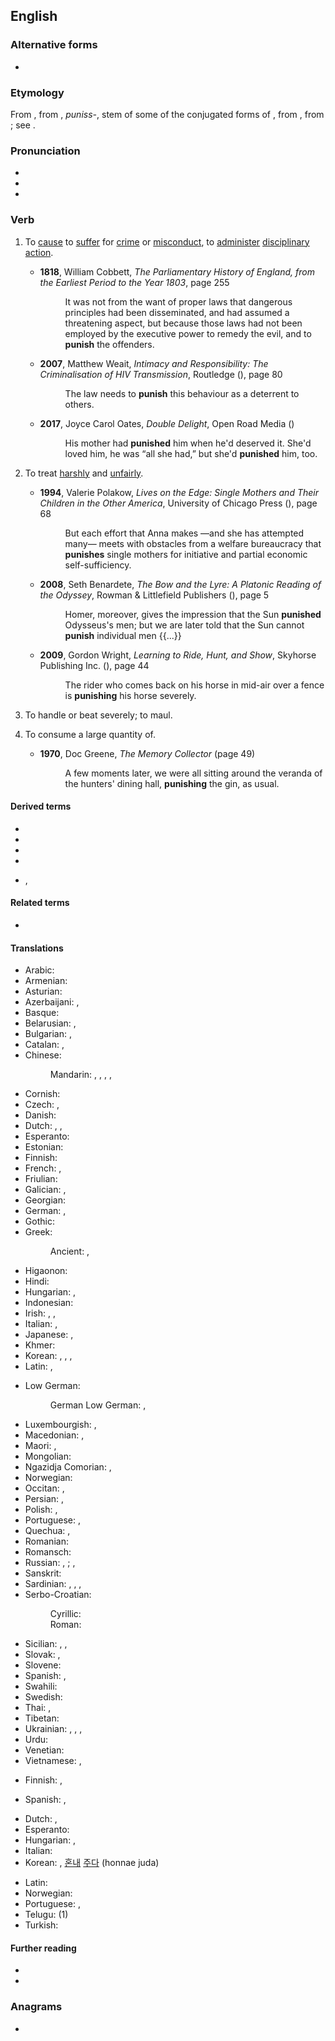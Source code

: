 ==English==

===Alternative forms===
* {{alter|en|punishe||obsolete}}

===Etymology===
{{root|en|ine-pro|*kʷey-}}
From {{inh|en|enm|punischen}}, from {{der|en|xno|-}}, {{der|en|fro|-}} ''puniss-'', stem of some of the conjugated forms of {{m|fro|punir}}, from {{der|en|la|puniō|t=I inflict punishment upon}}, from {{m|la|poena||punishment, penalty}}; see {{m|en|pain}}.

===Pronunciation===
* {{IPA|en|/ˈpʌnɪʃ/}}
* {{hyph|en|pun|ish}}
* {{audio|en|en-us-punish.ogg|Audio (US)}}

===Verb===
{{en-verb}}

# {{lb|en|transitive}} To [[cause]] to [[suffer]] for [[crime]] or [[misconduct]], to [[administer]] [[disciplinary]] [[action]].
#* '''1818''', William Cobbett, ''The Parliamentary History of England, from the Earliest Period to the Year 1803'', page 255
#*: It was not from the want of proper laws that dangerous principles had been disseminated, and had assumed a threatening aspect, but because those laws had not been employed by the executive power to remedy the evil, and to '''punish''' the offenders.
#* '''2007''', Matthew Weait, ''Intimacy and Responsibility: The Criminalisation of HIV Transmission'', Routledge ({{ISBN|9781135308162}}), page 80
#*: The law needs to '''punish''' this behaviour as a deterrent to others.
#* '''2017''', Joyce Carol Oates, ''Double Delight'', Open Road Media ({{ISBN|9781504045155}})
#*: His mother had '''punished''' him when he'd deserved it. She'd loved him, he was “all she had,” but she'd '''punished''' him, too.
#: {{syn|en|castigate}}
#: {{ux|en|If a prince violates the law, then he must be '''punished''' like an ordinary person.}}
# {{lb|en|transitive|figuratively}} To treat [[harsh]]ly and [[unfair]]ly.
#* '''1994''', Valerie Polakow, ''Lives on the Edge: Single Mothers and Their Children in the Other America'', University of Chicago Press ({{ISBN|9780226219646}}), page 68
#*: But each effort that Anna makes —and she has attempted many— meets with obstacles from a welfare bureaucracy that '''punishes''' single mothers for initiative and partial economic self-sufficiency.
#* '''2008''', Seth Benardete, ''The Bow and the Lyre: A Platonic Reading of the Odyssey'', Rowman & Littlefield Publishers ({{ISBN|9780742565975}}), page 5
#*: Homer, moreover, gives the impression that the Sun '''punished''' Odysseus's men; but we are later told that the Sun cannot '''punish''' individual men {{...}}
#* '''2009''', Gordon Wright, ''Learning to Ride, Hunt, and Show'', Skyhorse Publishing Inc. ({{ISBN|9781602397262}}), page 44
#*: The rider who comes back on his horse in mid-air over a fence is '''punishing''' his horse severely.
#: {{syn|en|mistreat}}
# {{lb|en|transitive|colloquial}} To handle or beat severely; to maul.
# {{lb|en|transitive|colloquial}} To consume a large quantity of.
#* '''1970''', Doc Greene, ''The Memory Collector'' (page 49)
#*: A few moments later, we were all sitting around the veranda of the hunters' dining hall, '''punishing''' the gin, as usual.

====Derived terms====
* {{l|en|punishable}}
* {{l|en|punisher|pos=n}}
* {{l|en|punishing}}
* {{l|en|punishment|pos=n}}
* {{l|en|telish}}, {{l|en|telishment}}

====Related terms====
* {{l|en|pain}}

====Translations====
{{trans-top|to cause to suffer for crime or misconduct}}
* Arabic: {{t|ar|عَاقَبَ}}
* Armenian: {{t+|hy|պատժել}}
* Asturian: {{t|ast|castigar}}
* Azerbaijani: {{t|az|cəzalandırmaq}}, {{t|az|cəzasını vermək}}
* Basque: {{t|eu|zigortu}}
* Belarusian: {{t|be|кара́ць|impf}}, {{t|be|пакара́ць|pf}}
* Bulgarian: {{t+|bg|нака́звам|impf}}, {{t|bg|нака́жа|pf}}
* Catalan: {{t+|ca|castigar}}, {{t+|ca|punir}}
* Chinese:
*: Mandarin: {{t+|cmn|懲罰}}, {{t+|cmn|惩罚|tr=chéngfá}}, {{t+|cmn|處罰}}, {{t+|cmn|处罚|tr=chǔfá}}, {{t+|cmn|制裁|tr=zhìcái}}
* Cornish: {{t|kw|kessydhya}}
* Czech: {{t+|cs|trestat|impf}}, {{t|cs|potrestat|pf}}
* Danish: {{t|da|straffe}}
* Dutch: {{t+|nl|straffen}}, {{t+|nl|afstraffen}}, {{t+|nl|bestraffen}}
* Esperanto: {{t|eo|puni}}
* Estonian: {{t|et|karistama}}
* Finnish: {{t+|fi|rangaista}}
* French: {{t+|fr|punir}}, {{t+|fr|châtier}}
* Friulian: {{t|fur|cjastiâ}}
* Galician: {{t+|gl|castigar}}, {{t+|gl|punir}}
* Georgian: {{t|ka|დასჯა}}
* German: {{t+|de|bestrafen}}, {{t+|de|strafen}}
* Gothic: {{t|got|𐍅𐌻𐌹𐌶𐌾𐌰𐌽}}
* Greek: {{t+|el|τιμωρώ}}
*: Ancient: {{t|grc|τιμωρέω}}, {{t|grc|κολάζω}}
* Higaonon: {{t|mba|silot}}
* Hindi: {{t|hi|सज़ा देना}}
* Hungarian: {{t+|hu|büntet}}, {{t+|hu|megbüntet}}
* Indonesian: {{t+|id|menghukum}}
* Irish: {{t|ga|cuir pionós ar}}, {{t|ga|pionósaigh}}, {{t|ga|aifir}}
* Italian: {{t+|it|punire}}, {{t+|it|castigare}}
* Japanese: {{t+|ja|罰する|tr=ばっする, bassuru}}, {{t|ja|[[懲罰]]する|tr=ちょうばつする, chōbatsu suru}}
* Khmer: {{t|km|ដាក់តន្ឌកម្ផ}}
* Korean: {{t+|ko|벌주다}}, {{t+|ko|징벌하다}}, {{t+|ko|처벌하다}}, {{t|ko|응징하다}}
* Latin: {{t+|la|multō}}, {{t|la|pūniō}}
{{trans-mid}}
* Low German:
*: German Low German: {{t|nds-de|strafen}}, {{t|nds-de|bestrafen}}
* Luxembourgish: {{t|lb|strofen}}, {{t|lb|bestrofen}}
* Macedonian: {{t|mk|казнува|impf}}, {{t|mk|казни|pf}}
* Maori: {{t|mi|ngahi}}, {{t|mi|ngawhi}}
* Mongolian: {{t+|mn|шийтгэх}}
* Ngazidja Comorian: {{t|zdj|âdhiɓu|alt=uâdhiɓu}}, {{t|zdj|hukumu|alt=uhukumu}}
* Norwegian: {{t+|no|straffe}}
* Occitan: {{t+|oc|castigar}}, {{t+|oc|punir}}
* Persian: {{t+|fa|ادب کردن|tr=adab kardan}}, {{t|fa|مجازات کردن|tr=mojâzât kardan}}
* Polish: {{t+|pl|karać|impf}}, {{t+|pl|ukarać|pf}}
* Portuguese: {{t+|pt|castigar}}, {{t+|pt|punir}}
* Quechua: {{t|qu|maqakuy}}, {{t|qu|wanay}}
* Romanian: {{t+|ro|pedepsi}}
* Romansch: {{t|rm|chastiar}}
* Russian: {{t+|ru|нака́зывать|impf}}, {{t+|ru|наказа́ть|pf}}; {{t+|ru|кара́ть|impf}}, {{t+|ru|покара́ть|pf}}
* Sanskrit: {{t|sa|चयते}}
* Sardinian: {{t|sc|casticare}}, {{t|sc|castigae}}, {{t|sc|castigai}}, {{t|sc|castigare}}
* Serbo-Croatian:
*: Cyrillic: {{t|sh|ка̏знити|impf}}
*: Roman: {{t+|sh|kȁzniti|impf}}
* Sicilian: {{t+|scn|castigari}}, {{t+|scn|castijari}}, {{t+|scn|castiari}}
* Slovak: {{t|sk|trestať|impf}}, {{t|sk|potrestať|pf}}
* Slovene: {{t+|sl|kaznovati|impf}}
* Spanish: {{t+|es|castigar}}, {{t+|es|punir}}
* Swahili: {{t|sw|ku[[adhibu]]}}
* Swedish: {{t+|sv|straffa}}
* Thai: {{t+|th|ลงโทษ}}, {{t|th|ทำโทษ}}
* Tibetan: {{t-needed|bo}}
* Ukrainian: {{t|uk|кара́ти|impf}}, {{t|uk|покара́ти|pf}}, {{t|uk|нака́зувати|impf}}, {{t|uk|наказа́ти|pf}}
* Urdu: {{t|ur|سزا دینا|tr=sazā denā}}
* Venetian: {{t|vec|castigar}}
* Vietnamese: {{t+|vi|phạt}}, {{t+|vi|trừng phạt}}
{{trans-bottom}}

{{trans-top|to treat harshly and unfairly}}
* Finnish: {{t+|fi|rangaista}}, {{t+|fi|kurittaa}}
{{trans-mid}}
* Spanish: {{t+|es|castigar}}, {{t+|es|maltratar}}
{{trans-bottom}}

{{checktrans-top}}
* Dutch: {{t+check|nl|straffen}}, {{t+check|nl|afstraffen}}
* Esperanto: {{t-check|eo|puni}}
* Hungarian: {{t+check|hu|bántalmaz}}, {{t+|hu|helybenhagy}}
* Italian: {{t+check|it|punire}}
* Korean: {{t-check|ko|강타하다}}, [[혼내다|혼내]] [[주다]] (honnae juda)
{{trans-mid}}
* Latin: {{t-check|la|punire}}
* Norwegian: {{t+check|no|skade}}
* Portuguese: {{t+check|pt|castigar}}, {{t+|pt|punir}}
* Telugu: {{t+check|te|శిక్షించు}} (1)
* Turkish: {{t+check|tr|cezalandırmak}}
{{trans-bottom}}

====Further reading====
* {{R:Webster 1913}}
* {{R:Century 1911}}

===Anagrams===
* {{anagrams|en|a=hinpsu|push in|push-in|pushin'|unship}}